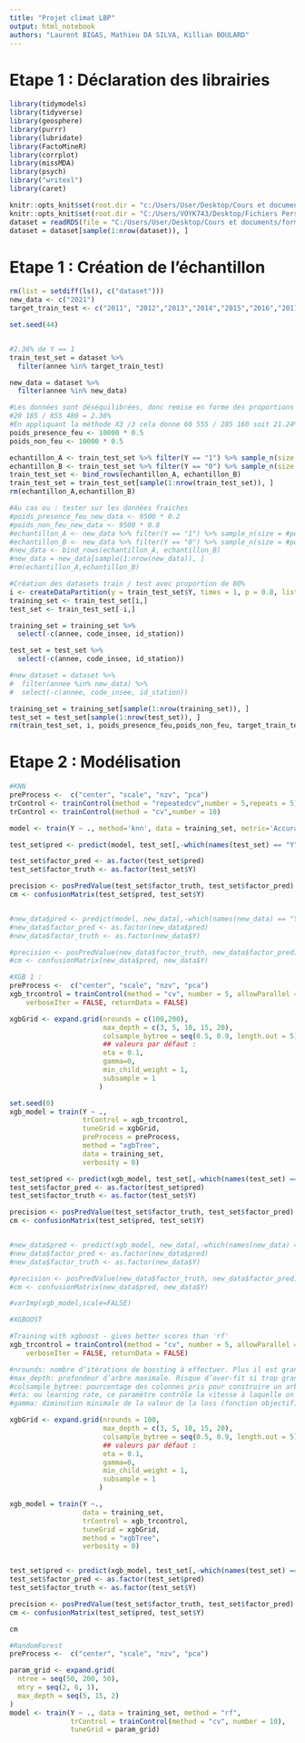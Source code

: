 ```yaml
---
title: "Projet climat LBP"
output: html_notebook
authors: "Laurent BIGAS, Mathieu DA SILVA, Killian BOULARD"
---
```


# Etape 1 : Déclaration des librairies
```r
library(tidymodels)
library(tidyverse)
library(geosphere)
library(purrr)
library(lubridate)
library(FactoMineR)
library(corrplot)
library(missMDA)
library(psych)
library("writexl")
library(caret)
```

```r
knitr::opts_knit$set(root.dir = "c:/Users/User/Desktop/Cours et documents/formation R ensae/DATA")
knitr::opts_knit$set(root.dir = "C:/Users/VOYK743/Desktop/Fichiers Perso/Formation ENSAI/Datasets")
dataset = readRDS(file = "C:/Users/User/Desktop/Cours et documents/formation R ensae/DATA/dataset.rds")
dataset = dataset[sample(1:nrow(dataset)), ]
```

# Etape 1 : Création de l'échantillon

```r
rm(list = setdiff(ls(), c("dataset")))
new_data <- c("2021")
target_train_test <- c("2011", "2012","2013","2014","2015","2016","2017","2018","2019","2020")

set.seed(44)


#2.36% de Y == 1
train_test_set = dataset %>% 
  filter(annee %in% target_train_test)

new_data = dataset %>% 
  filter(annee %in% new_data)

#Les données sont déséquilibrées, donc remise en forme des proportions
#20 185 / 855 480 = 2.36%
#En appliquant la méthode X3 /3 cela donne 60 555 / 285 160 soit 21.24%
poids_presence_feu <- 10000 * 0.5
poids_non_feu <- 10000 * 0.5

echantillon_A <- train_test_set %>% filter(Y == "1") %>% sample_n(size = poids_presence_feu, replace = FALSE)
echantillon_B <- train_test_set %>% filter(Y == "0") %>% sample_n(size = poids_non_feu, replace = FALSE)
train_test_set <- bind_rows(echantillon_A, echantillon_B)
train_test_set = train_test_set[sample(1:nrow(train_test_set)), ]
rm(echantillon_A,echantillon_B)

#Au cas ou : tester sur les données fraiches
#poids_presence_feu_new_data <- 9500 * 0.2
#poids_non_feu_new_data <- 9500 * 0.8
#echantillon_A <- new_data %>% filter(Y == "1") %>% sample_n(size = #poids_presence_feu_new_data, replace = FALSE)
#echantillon_B <- new_data %>% filter(Y == "0") %>% sample_n(size = #poids_non_feu_new_data, replace = FALSE)
#new_data <- bind_rows(echantillon_A, echantillon_B)
#new_data = new_data[sample(1:nrow(new_data)), ]
#rm(echantillon_A,echantillon_B)

#Création des datasets train / test avec proportion de 80%
i <- createDataPartition(y = train_test_set$Y, times = 1, p = 0.8, list = FALSE)
training_set <- train_test_set[i,]
test_set <- train_test_set[-i,]

training_set = training_set %>% 
  select(-c(annee, code_insee, id_station))

test_set = test_set %>% 
  select(-c(annee, code_insee, id_station))

#new_dataset = dataset %>% 
#  filter(annee %in% new_data) %>% 
#  select(-c(annee, code_insee, id_station))

training_set = training_set[sample(1:nrow(training_set)), ]
test_set = test_set[sample(1:nrow(test_set)), ]
rm(train_test_set, i, poids_presence_feu,poids_non_feu, target_train_test)
```

# Etape 2 : Modélisation

```r
#KNN
preProcess <-  c("center", "scale", "nzv", "pca")
trControl <- trainControl(method = "repeatedcv",number = 5,repeats = 5)
trControl <- trainControl(method = "cv",number = 10)

model <- train(Y ~ ., method='knn', data = training_set, metric='Accuracy',preProcess = preProcess, trControl=trControl)

test_set$pred <- predict(model, test_set[,-which(names(test_set) == "Y")])

test_set$factor_pred <- as.factor(test_set$pred)
test_set$factor_truth <- as.factor(test_set$Y)

precision <- posPredValue(test_set$factor_truth, test_set$factor_pred)
cm <- confusionMatrix(test_set$pred, test_set$Y)


#new_data$pred <- predict(model, new_data[,-which(names(new_data) == "Y")])
#new_data$factor_pred <- as.factor(new_data$pred)
#new_data$factor_truth <- as.factor(new_data$Y)

#precision <- posPredValue(new_data$factor_truth, new_data$factor_pred)
#cm <- confusionMatrix(new_data$pred, new_data$Y)

```


```r
#XGB 1 : 
preProcess <-  c("center", "scale", "nzv", "pca")
xgb_trcontrol = trainControl(method = "cv", number = 5, allowParallel = TRUE, 
    verboseIter = FALSE, returnData = FALSE)

xgbGrid <- expand.grid(nrounds = c(100,200),  
                       max_depth = c(3, 5, 10, 15, 20),
                       colsample_bytree = seq(0.5, 0.9, length.out = 5),
                       ## valeurs par défaut : 
                       eta = 0.1,
                       gamma=0,
                       min_child_weight = 1,
                       subsample = 1
                      )

set.seed(0)
xgb_model = train(Y ~ .,
                  trControl = xgb_trcontrol,
                  tuneGrid = xgbGrid, 
                  preProcess = preProcess,
                  method = "xgbTree",
                  data = training_set,
                  verbosity = 0)

test_set$pred <- predict(xgb_model, test_set[,-which(names(test_set) == "Y")])
test_set$factor_pred <- as.factor(test_set$pred)
test_set$factor_truth <- as.factor(test_set$Y)

precision <- posPredValue(test_set$factor_truth, test_set$factor_pred)
cm <- confusionMatrix(test_set$pred, test_set$Y)


#new_data$pred <- predict(xgb_model, new_data[,-which(names(new_data) == "Y")])
#new_data$factor_pred <- as.factor(new_data$pred)
#new_data$factor_truth <- as.factor(new_data$Y)

#precision <- posPredValue(new_data$factor_truth, new_data$factor_pred)
#cm <- confusionMatrix(new_data$pred, new_data$Y)

#varImp(xgb_model,scale=FALSE)
```


```r
#XGBOOST

#Training with xgboost - gives better scores than 'rf'
xgb_trcontrol = trainControl(method = "cv", number = 5, allowParallel = TRUE, 
    verboseIter = FALSE, returnData = FALSE)

#nrounds: nombre d’itérations de boosting à effectuer. Plus il est grand, et plus c’est lent
#max_depth: profondeur d’arbre maximale. Risque d’over-fit si trop grand, et d’under-fit si trop petit
#colsample_bytree: pourcentage des colonnes pris pour construire un arbre (rappelle-toi, un arbre est #construit avec un sous-ensemble des données: lignes et colonnes)
#eta: ou learning rate, ce paramètre contrôle la vitesse à laquelle on convergence lors de la descente du #gradient fonctionnelle (par défaut = 0.3)
#gamma: diminution minimale de la valeur de la loss (fonction objectif) pour prendre la décision de #"partitionner une feuille

xgbGrid <- expand.grid(nrounds = 100,  
                       max_depth = c(3, 5, 10, 15, 20),
                       colsample_bytree = seq(0.5, 0.9, length.out = 5),
                       ## valeurs par défaut : 
                       eta = 0.1,
                       gamma=0,
                       min_child_weight = 1,
                       subsample = 1
                      )

xgb_model = train(Y ~.,
                  data = training_set,
                  trControl = xgb_trcontrol,
                  tuneGrid = xgbGrid, 
                  method = "xgbTree",
                  verbosity = 0)


test_set$pred <- predict(xgb_model, test_set[,-which(names(test_set) == "Y")])
test_set$factor_pred <- as.factor(test_set$pred)
test_set$factor_truth <- as.factor(test_set$Y)

precision <- posPredValue(test_set$factor_truth, test_set$factor_pred)
cm <- confusionMatrix(test_set$pred, test_set$Y)

cm
```

```r
#RandomForest
preProcess <-  c("center", "scale", "nzv", "pca")

param_grid <- expand.grid(
  ntree = seq(50, 200, 50),
  mtry = seq(2, 6, 1),
  max_depth = seq(5, 15, 2)
)
model <- train(Y ~ ., data = training_set, method = "rf",
               trControl = trainControl(method = "cv", number = 10),
               tuneGrid = param_grid)
```

